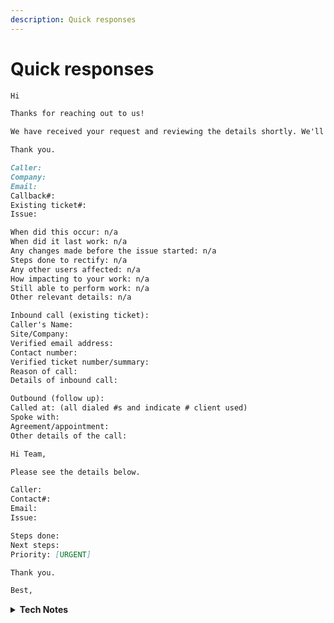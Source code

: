 ```yaml
---
description: Quick responses
---
```



# Quick responses

<Tabs>

<TabItem value="generic" label="Generic" default>

```md
Hi

Thanks for reaching out to us!

We have received your request and reviewing the details shortly. We'll get back to you as soon as we have updates to share.

Thank you.

```

</TabItem>
<TabItem value="iinfo" label="Initial Info" attributes={{className: styles.orange}}>

```md
Caller:
Company:
Email:
Callback#:
Existing ticket#:
Issue:

When did this occur: n/a
When did it last work: n/a
Any changes made before the issue started: n/a
Steps done to rectify: n/a
Any other users affected: n/a
How impacting to your work: n/a
Still able to perform work: n/a
Other relevant details: n/a
```



</TabItem>
<TabItem value="inbound" label="Inbound" attributes={{className: styles.green}}>

```md
Inbound call (existing ticket):
Caller's Name:
Site/Company:
Verified email address:
Contact number:
Verified ticket number/summary:
Reason of call:
Details of inbound call:
```

</TabItem>
  <TabItem value="outbound" label="Outbound" attributes={{className: styles.red}}>

```md
Outbound (follow up):
Called at: (all dialed #s and indicate # client used)
Spoke with:
Agreement/appointment:
Other details of the call:
```

  </TabItem>

<TabItem value="more" label="More">

```md
Hi Team,

Please see the details below.

Caller:
Contact#:
Email:
Issue:

Steps done:
Next steps:
Priority: [URGENT]

Thank you.

Best,
```

  </TabItem>
</Tabs>


<details>
<summary><b>Tech Notes</b> </summary>


</details>
